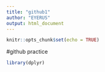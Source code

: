 ```yaml
---
title: "github1"
author: "EYERUS"
output: html_document
---
```


```r
knitr::opts_chunk$set(echo = TRUE)
```

#github practice
```r
library(dplyr)
```


